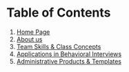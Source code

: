 # Table of Contents {-}

1. [Home Page](#introduction)
2. [About us](#about-us)
3. [Team Skills & Class Concepts](#teamskills)
4. [Applications in Behavioral Interviews](#interview)
5. [Administrative Products & Templates](#last)
